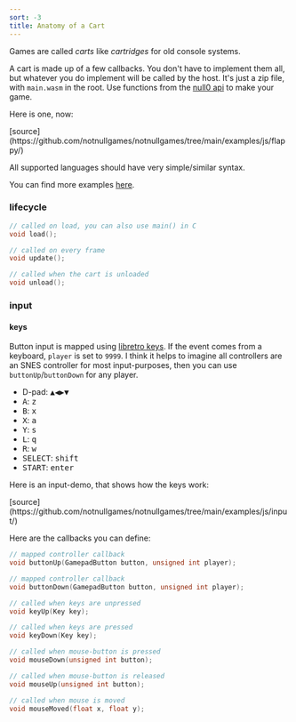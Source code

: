 ```yaml
---
sort: -3
title: Anatomy of a Cart
---
```



<Callout emoji='👾'>Games are called *carts* like *cartridges* for old console systems.</Callout>

A cart is made up of a few callbacks. You don't have to implement them all, but whatever you do implement will be called by the host. It's just a zip file, with `main.wasm` in the root. Use functions from the [null0 api](api) to make your game.

Here is one, now:

<Null0Cart src='/carts/js-flappy.null0' />
[source](https://github.com/notnullgames/notnullgames/tree/main/examples/js/flappy/)

All supported languages should have very simple/similar syntax.

You can find more examples [here](https://github.com/notnullgames/notnullgames/tree/main/examples).

### lifecycle

```c
// called on load, you can also use main() in C
void load();

// called on every frame
void update();

// called when the cart is unloaded
void unload();
```

### input

#### keys

Button input is mapped using [libretro keys](https://docs.libretro.com/guides/input-and-controls/). If the event comes from a keyboard, `player` is set to `9999`. I think it helps to imagine all controllers are an SNES controller for most input-purposes, then you can use `buttonUp`/`buttonDown` for any player.

- D-pad: <kbd className="kbd mx-2">▲</kbd><kbd className="kbd mr-2">◀︎</kbd><kbd className="kbd mr-2">▶︎</kbd><kbd className="kbd">▼</kbd>
- <kbd className='kbd mr-2 bg-yellow-300 text-black'>A</kbd>: <kbd className='kbd mr-2'>z</kbd>
- <kbd className='kbd mr-2 bg-red-600 text-white'>B</kbd>: <kbd className='kbd mr-2'>x</kbd>
- <kbd className='kbd mr-2 bg-green-600 text-white'>X</kbd>: <kbd className='kbd mr-2'>a</kbd>
- <kbd className='kbd mr-2 bg-blue-600 text-white'>Y</kbd>: <kbd className='kbd mr-2'>s</kbd>
- <kbd className='kbd mr-2 bg-stone-400 text-black'>L</kbd>: <kbd className='kbd mr-2'>q</kbd>
- <kbd className='kbd mr-2 bg-stone-400 text-black'>R</kbd>: <kbd className='kbd mr-2'>w</kbd>
- <kbd className='kbd mr-2 bg-stone-400 text-black'>SELECT</kbd>: <kbd className='kbd mr-2'>shift</kbd>
- <kbd className='kbd mr-2 bg-stone-400 text-black'>START</kbd>: <kbd className='kbd mr-2'>enter</kbd>

Here is an input-demo, that shows how the keys work:

<Null0Cart src='/carts/js-input.null0' />
[source](https://github.com/notnullgames/notnullgames/tree/main/examples/js/input/)

Here are the callbacks you can define:

```c
// mapped controller callback
void buttonUp(GamepadButton button, unsigned int player);

// mapped controller callback
void buttonDown(GamepadButton button, unsigned int player);

// called when keys are unpressed
void keyUp(Key key);

// called when keys are pressed
void keyDown(Key key);

// called when mouse-button is pressed
void mouseDown(unsigned int button);

// called when mouse-button is released
void mouseUp(unsigned int button);

// called when mouse is moved
void mouseMoved(float x, float y);

```
